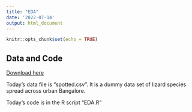 ```yaml
---
title: "EDA"
date: '2022-07-14'
output: html_document
---
```


```r
knitr::opts_chunk$set(echo = TRUE)
```

## Data and Code 

[Download here](https://drive.google.com/drive/folders/1I8n32Wf7cEJUgCUH8OVfRbh7NF0cU8KX?usp=sharing)

Today's data file is "spotted.csv". It is a dummy data set of lizard species spread across urban Bangalore.

Today's code is in the R script "EDA.R"